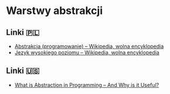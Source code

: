 # Warstwy abstrakcji

## Linki 🇵🇱

- [Abstrakcja (programowanie) – Wikipedia, wolna encyklopedia](<https://pl.wikipedia.org/wiki/Abstrakcja_(programowanie)>)
- [Język wysokiego poziomu – Wikipedia, wolna encyklopedia](https://pl.wikipedia.org/wiki/J%C4%99zyk_wysokiego_poziomu)

## Linki 🇺🇸

- [What is Abstraction in Programming – And Why is it Useful?](https://www.freecodecamp.org/news/what-is-abstraction-in-programming/)
